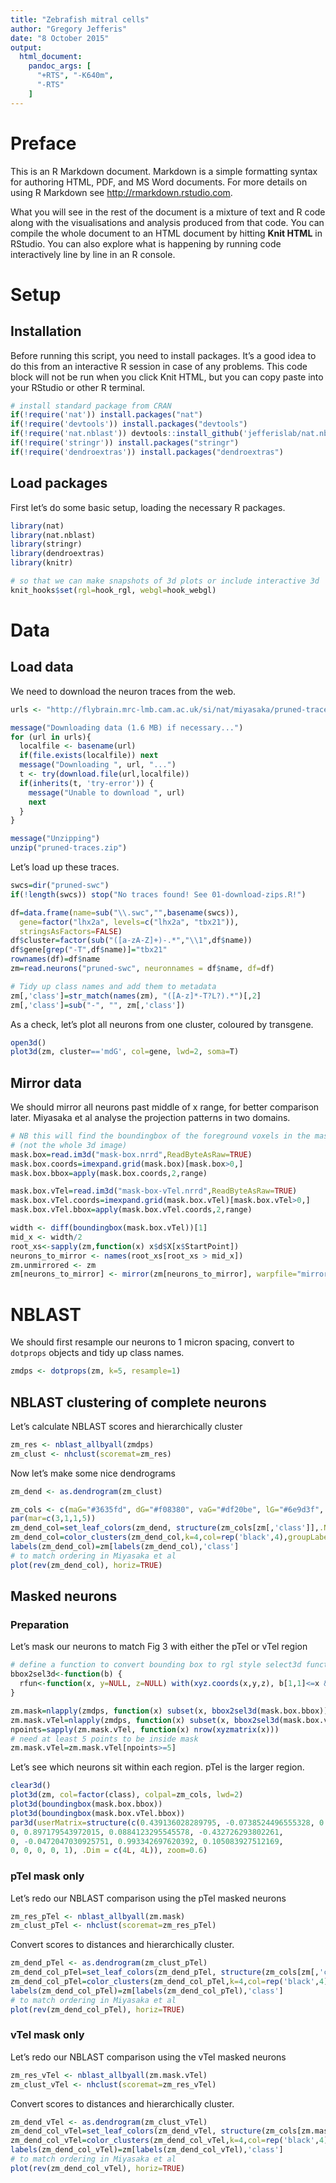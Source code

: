 ```yaml
---
title: "Zebrafish mitral cells"
author: "Gregory Jefferis"
date: "8 October 2015"
output:
  html_document:
    pandoc_args: [
      "+RTS", "-K640m",
      "-RTS"
    ]
---
```


# Preface
This is an R Markdown document. Markdown is a simple formatting syntax for authoring HTML, PDF, and MS Word documents.
For more details on using R Markdown see <http://rmarkdown.rstudio.com>.

What you will see in the rest of the document is a mixture of text and R code along with the visualisations and analysis produced from that code.
You can compile the whole document to an HTML document by hitting **Knit HTML** in RStudio.
You can also explore what is happening by running code interactively line by line in an R console.

# Setup
## Installation
Before running this script, you need to install packages.
It's a good idea to do this from an interactive R session in case of any problems.
This code block will not be run when you click Knit HTML, but you can copy paste into your RStudio or other R terminal.

```r
# install standard package from CRAN
if(!require('nat')) install.packages("nat")
if(!require('devtools')) install.packages("devtools")
if(!require('nat.nblast')) devtools::install_github('jefferislab/nat.nblast')
if(!require('stringr')) install.packages("stringr")
if(!require('dendroextras')) install.packages("dendroextras")
```

## Load packages
First let's do some basic setup, loading the necessary R packages.
```r
library(nat)
library(nat.nblast)
library(stringr)
library(dendroextras)
library(knitr)

# so that we can make snapshots of 3d plots or include interactive 3d
knit_hooks$set(rgl=hook_rgl, webgl=hook_webgl)
```

# Data
## Load data
We need to download the neuron traces from the web.
```r
urls <- "http://flybrain.mrc-lmb.cam.ac.uk/si/nat/miyasaka/pruned-traces.zip"

message("Downloading data (1.6 MB) if necessary...")
for (url in urls){
  localfile <- basename(url)
  if(file.exists(localfile)) next
  message("Downloading ", url, "...")
  t <- try(download.file(url,localfile))
  if(inherits(t, 'try-error')) {
    message("Unable to download ", url)
    next
  }
}

message("Unzipping")
unzip("pruned-traces.zip")
```

Let's load up these traces.
```r
swcs=dir("pruned-swc")
if(!length(swcs)) stop("No traces found! See 01-download-zips.R!")

df=data.frame(name=sub("\\.swc","",basename(swcs)),
  gene=factor("lhx2a", levels=c("lhx2a", "tbx21")),
  stringsAsFactors=FALSE)
df$cluster=factor(sub("([a-zA-Z]+)-.*","\\1",df$name))
df$gene[grep("-T",df$name)]="tbx21"
rownames(df)=df$name
zm=read.neurons("pruned-swc", neuronnames = df$name, df=df)

# Tidy up class names and add them to metadata
zm[,'class']=str_match(names(zm), "([A-z]*-T?L?).*")[,2]
zm[,'class']=sub("-", "", zm[,'class'])
```

As a check, let's plot all neurons from one cluster, coloured by transgene.
```r
open3d()
plot3d(zm, cluster=='mdG', col=gene, lwd=2, soma=T)
```

## Mirror data
We should mirror all neurons past middle of x range, for better comparison later.
Miyasaka et al analyse the projection patterns in two domains.
```r
# NB this will find the boundingbox of the foreground voxels in the mask 
# (not the whole 3d image)
mask.box=read.im3d("mask-box.nrrd",ReadByteAsRaw=TRUE)
mask.box.coords=imexpand.grid(mask.box)[mask.box>0,]
mask.box.bbox=apply(mask.box.coords,2,range)

mask.box.vTel=read.im3d("mask-box-vTel.nrrd",ReadByteAsRaw=TRUE)
mask.box.vTel.coords=imexpand.grid(mask.box.vTel)[mask.box.vTel>0,]
mask.box.vTel.bbox=apply(mask.box.vTel.coords,2,range)
```

```r
width <- diff(boundingbox(mask.box.vTel))[1]
mid_x <- width/2
root_xs<-sapply(zm,function(x) x$d$X[x$StartPoint])
neurons_to_mirror <- names(root_xs[root_xs > mid_x])
zm.unmirrored <- zm
zm[neurons_to_mirror] <- mirror(zm[neurons_to_mirror], warpfile="mirroring_registration.list/", mirrorAxisSize=width)
```

# NBLAST
We should first resample our neurons to 1 micron spacing, convert to ``dotprops`` objects and tidy up class names.
```r
zmdps <- dotprops(zm, k=5, resample=1)
```
## NBLAST clustering of complete neurons
Let's calculate NBLAST scores and hierarchically cluster
```r
zm_res <- nblast_allbyall(zmdps)
zm_clust <- nhclust(scoremat=zm_res)
```

Now let's make some nice dendrograms
```r
zm_dend <- as.dendrogram(zm_clust)

zm_cols <- c(maG="#3635fd", dG="#f08380", vaG="#df20be", lG="#6e9d3f", vpG="#6a6d26", mdGT="#87b3d8", mdGL="#dea76f", vmG="#454545")
par(mar=c(3,1,1,5))
zm_dend_col=set_leaf_colors(zm_dend, structure(zm_cols[zm[,'class']],.Names=names(zm)), col_to_set='label')
zm_dend_col=color_clusters(zm_dend_col,k=4,col=rep('black',4),groupLabels=as.roman)
labels(zm_dend_col)=zm[labels(zm_dend_col),'class']
# to match ordering in Miyasaka et al
plot(rev(zm_dend_col), horiz=TRUE)
```

## Masked neurons

### Preparation
Let's mask our neurons to match Fig 3 with either the pTel or vTel region
```r
# define a function to convert bounding box to rgl style select3d function
bbox2sel3d<-function(b) {
  rfun<-function(x, y=NULL, z=NULL) with(xyz.coords(x,y,z), b[1,1]<=x & x<=b[2,1] & b[1,2]<=y & y<=b[2,2] & b[1,3]<=z & z<=b[2,3])
}

zm.mask=nlapply(zmdps, function(x) subset(x, bbox2sel3d(mask.box.bbox)))
zm.mask.vTel=nlapply(zmdps, function(x) subset(x, bbox2sel3d(mask.box.vTel.bbox)))
npoints=sapply(zm.mask.vTel, function(x) nrow(xyzmatrix(x)))
# need at least 5 points to be inside mask
zm.mask.vTel=zm.mask.vTel[npoints>=5]
```

Let's see which neurons sit within each region. pTel is the larger region.
```r
clear3d()
plot3d(zm, col=factor(class), colpal=zm_cols, lwd=2)
plot3d(boundingbox(mask.box.bbox))
plot3d(boundingbox(mask.box.vTel.bbox))
par3d(userMatrix=structure(c(0.439136028289795, -0.0738524496555328, 0.895379900932312, 
0, 0.897179543972015, 0.0884123295545578, -0.432726293802261, 
0, -0.0472047030925751, 0.993342697620392, 0.105083927512169, 
0, 0, 0, 0, 1), .Dim = c(4L, 4L)), zoom=0.6)
```

### pTel mask only
Let's redo our NBLAST comparison using the pTel masked neurons
```r
zm_res_pTel <- nblast_allbyall(zm.mask)
zm_clust_pTel <- nhclust(scoremat=zm_res_pTel)
```

Convert scores to distances and hierarchically cluster.
```r
zm_dend_pTel <- as.dendrogram(zm_clust_pTel)
zm_dend_col_pTel=set_leaf_colors(zm_dend_pTel, structure(zm_cols[zm[,'class']],.Names=names(zm)), col_to_set='label')
zm_dend_col_pTel=color_clusters(zm_dend_col_pTel,k=4,col=rep('black',4),groupLabels=as.roman)
labels(zm_dend_col_pTel)=zm[labels(zm_dend_col_pTel),'class']
# to match ordering in Miyasaka et al
plot(rev(zm_dend_col_pTel), horiz=TRUE)
```

### vTel mask only
Let's redo our NBLAST comparison using the vTel masked neurons
```r
zm_res_vTel <- nblast_allbyall(zm.mask.vTel)
zm_clust_vTel <- nhclust(scoremat=zm_res_vTel)
```

Convert scores to distances and hierarchically cluster.
```r
zm_dend_vTel <- as.dendrogram(zm_clust_vTel)
zm_dend_col_vTel=set_leaf_colors(zm_dend_vTel, structure(zm_cols[zm.mask.vTel[,'class']],.Names=names(zm.mask.vTel)), col_to_set='label')
zm_dend_col_vTel=color_clusters(zm_dend_col_vTel,k=4,col=rep('black',4),groupLabels=as.roman)
labels(zm_dend_col_vTel)=zm[labels(zm_dend_col_vTel),'class']
# to match ordering in Miyasaka et al
plot(rev(zm_dend_col_vTel), horiz=TRUE)
```
